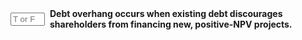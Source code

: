 ::: {.question-block}

<form onsubmit="event.preventDefault(); checkAnswerBox('module9_tf_q63','T')" style="display: flex; align-items: center; gap: 8px;">
  <input type="text" id="module9_tf_q63" name="module9_tf_q63" maxlength="1" placeholder="T or F" style="width: 55px;" data-correct-answer="T" /> 
  <label for="module9_tf_q63"><strong>Debt overhang occurs when existing debt discourages shareholders from financing new, positive-NPV projects.</strong></label>
</form>

<div id="feedback-module9_tf_q63" class="feedback" data-status="" style="display:none;">
TRUE. In debt overhang, shareholders avoid investing in valuable projects because most of the gains would go to creditors.
</div>

:::
